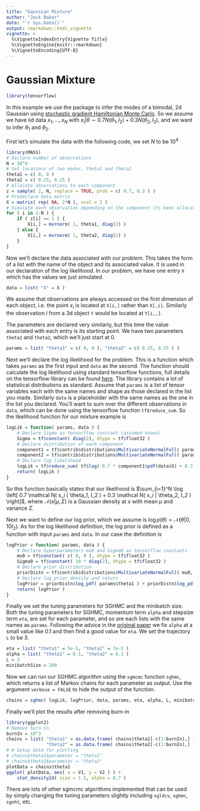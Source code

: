 ```yaml
---
title: "Gaussian Mixture"
author: "Jack Baker"
date: "`r Sys.Date()`"
output: rmarkdown::html_vignette
vignette: >
  %\VignetteIndexEntry{Vignette Title}
  %\VignetteEngine{knitr::rmarkdown}
  %\VignetteEncoding{UTF-8}
---
```


# Gaussian Mixture

```r
library(tensorflow)
```

In this example we use the package to infer the modes of a bimodal, 2d Gaussian using [stochastic gradient Hamiltonian Monte Carlo](https://arxiv.org/pdf/1402.4102v2.pdf). So we assume we have iid data $x_1, \dots, x_N$ with $x_i | \theta \sim 0.7 N( \theta_1, I_2 ) + 0.3 N( \theta_2, I_2 )$, and we want to infer $\theta_1$ and $\theta_2$.

First let's simulate the data with the following code, we set $N$ to be $10^4$
```r
library(MASS)
# Declare number of observations
N = 10^4
# Set locations of two modes, theta1 and theta2
theta1 = c( 0, 0 )
theta2 = c( 0.25, 0.25 )
# Allocate observations to each component
z = sample( 2, N, replace = TRUE, prob = c( 0.7, 0.3 ) )
# Predeclare data matrix
X = matrix( rep( NA, 2*N ), ncol = 2 )
# Simulate each observation depending on the component its been allocated
for ( i in 1:N ) {
    if ( z[i] == 1 ) {
        X[i,] = mvrnorm( 1, theta1, diag(2) )
    } else {
        X[i,] = mvrnorm( 1, theta2, diag(2) )
    }
}
```

Now we'll declare the data associated with our problem. This takes the form of a list with the name of the object and its associated value. It is used in our declaration of the log likelihood. In our problem, we have one entry `X` which has the values we just simulated.
```r
data = list( "X" = X )
```
We assume that observations are always accessed on the first dimension of each object, i.e. the point $x_i$ is located at `X[i,]` rather than `X[,i]`. Similarly the observation $i$ from a 3d object `Y` would be located at `Y[i,,]`.

The parameters are declared very similarly, but this time the value associated with each entry is its starting point. We have two parameters `theta1` and `theta2`, which we'll just start at 0.
```r
params = list( "theta1" = c( 0, 0 ), "theta2" = c( 0.25, 0.25 ) )
```

Next we'll declare the log likelihood for the problem. This is a function which takes `params` as the first input and `data` as the second. The function should calculate the log likelihood using standard tensorflow functions, full details on the tensorflow library can be found [here](https://tensorflow.rstudio.com/). The library contains a lot of statistical distributions as standard. Assume that `params` is a list of tensor variables each with the same names and shape as those declared in the list you made. Similarly `data` is a placeholder with the same names as the one in the list you declared. You'll want to sum over the different observations in `data`, which can be done using the tensorflow function `tf$reduce_sum`. So the likelihood function for our mixture example is
```r
logLik = function( params, data ) {
    # Declare Sigma as tensorflow constant (assumed known)
    Sigma = tf$constant( diag(2), dtype = tf$float32 )
    # Declare distribution of each component
    component1 = tf$contrib$distributions$MultivariateNormalFull( params$theta1, Sigma )
    component2 = tf$contrib$distributions$MultivariateNormalFull( params$theta2, Sigma )
    # Declare log likelihood
    logLik = tf$reduce_sum( tf$log( 0.7 * component1$pdf(data$X) + 0.3 * component2$pdf(data$X) ) )
    return( logLik )
}
```
So this function basically states that our likelihood is $\sum_{i=1}^N \log \left[ 0.7 \mathcal N( x_i | \theta_1, I_2 ) + 0.3 \mathcal N( x_i | \theta_2, I_2 ) \right]$, where $\mathcal N( x | \mu, \Sigma )$ is a Gaussian density at $x$ with mean $\mu$ and variance $\Sigma$.

Next we want to define our log prior, which we assume is $\log p( \theta ) = \mathcal N(\theta | 0,10I_2)$. As for the log likelihood definition, the log prior is defined as a function with input `params` and `data`. In our case the definition is
```r
logPrior = function( params, data ) {
    # Declare hyperparameters mu0 and Sigma0 as tensorflow constants
    mu0 = tf$constant( c( 0, 0 ), dtype = tf$float32 )
    Sigma0 = tf$constant( 10 * diag(2), dtype = tf$float32 )
    # Declare prior distribution
    priorDistn = tf$contrib$distributions$MultivariateNormalFull( mu0, Sigma0 )
    # Declare log prior density and return
    logPrior = priorDistn$log_pdf( params$theta1 ) + priorDistn$log_pdf( params$theta2 )
    return( logPrior )
}
```

Finally we set the tuning parameters for SGHMC and the minibatch size. Both the tuning parameters for SGHMC, momentum term `alpha` and stepsize term `eta`, are set for each parameter, and so are each lists with the same names as `params`. Following the advice in the [original paper](https://arxiv.org/pdf/1402.4102v2.pdf) we fix `alpha` at a small value like $0.1$ and then find a good value for `eta`. We set the trajectory `L` to be 3.
```r
eta = list( "theta1" = 5e-5, "theta2" = 7e-5 )
alpha = list( "theta1" = 0.1, "theta2" = 0.1 )
L = 3
minibatchSize = 200
```

Now we can run our SGHMC algorithm using the `sgmcmc` function `sghmc`, which returns a list of Markov chains for each parameter as output. Use the argument `verbose = FALSE` to hide the output of the function.
```r
chains = sghmc( logLik, logPrior, data, params, eta, alpha, L, minibatchSize, nIters = 10^4, verbose = FALSE )
```

Finally we'll plot the results after removing burn-in
```r
library(ggplot2)
# Remove burn in
burnIn = 10^3
chains = list( "theta1" = as.data.frame( chains$theta1[-c(1:burnIn),] ),
               "theta2" = as.data.frame( chains$theta2[-c(1:burnIn),] ) )
# # Setup data for plotting
# chains$theta1$parameter = "theta1"
# chains$theta2$parameter = "theta2"
plotData = chains$theta1
ggplot( plotData, aes( x = V1, y = V2 ) ) +
    stat_density2d( size = 1.5, alpha = 0.7 )
```

There are lots of other sgmcmc algorithms implemented that can be used by simply changing the tuning parameters slightly including `sgldcv`, `sghmc`, `sgnht`, etc.
